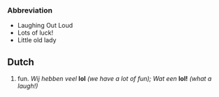 ===Abbreviation===
* Laughing Out Loud
* Lots of luck!
* Little old lady

==Dutch==

#fun. ''Wij hebben veel'' '''lol''' ''(we have a lot of fun); Wat een'' '''lol!''' ''(what a laugh!)''